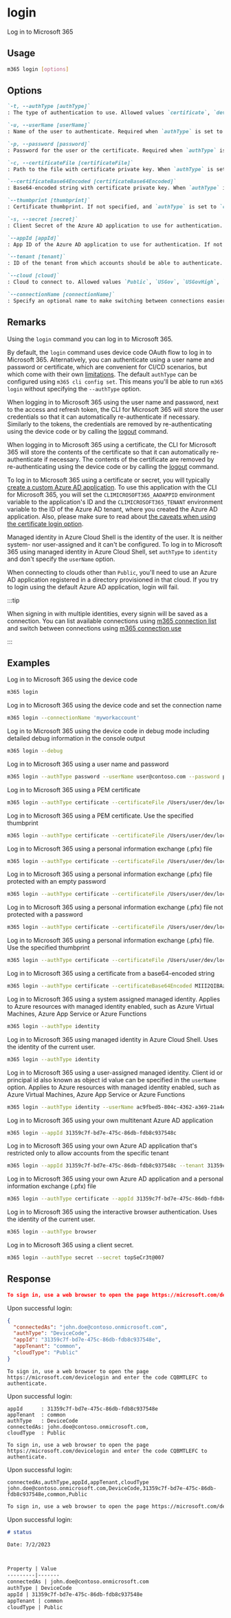 
# login

Log in to Microsoft 365

## Usage

```sh
m365 login [options]
```

## Options

```md definition-list
`-t, --authType [authType]`
: The type of authentication to use. Allowed values `certificate`, `deviceCode`, `password`, `identity`, `browser`, `secret`. Default `deviceCode`

`-u, --userName [userName]`
: Name of the user to authenticate. Required when `authType` is set to `password`

`-p, --password [password]`
: Password for the user or the certificate. Required when `authType` is set to `password`, or when `authType` is set to `certificate` and the provided certificate requires a password to open

`-c, --certificateFile [certificateFile]`
: Path to the file with certificate private key. When `authType` is set to `certificate`, specify either `certificateFile` or `certificateBase64Encoded`

`--certificateBase64Encoded [certificateBase64Encoded]`
: Base64-encoded string with certificate private key. When `authType` is set to `certificate`, specify either `certificateFile` or `certificateBase64Encoded`

`--thumbprint [thumbprint]`
: Certificate thumbprint. If not specified, and `authType` is set to `certificate`, it will be automatically calculated based on the specified certificate

`-s, --secret [secret]`
: Client Secret of the Azure AD application to use for authentication. Required when `authType` is set to `secret`.

`--appId [appId]`
: App ID of the Azure AD application to use for authentication. If not specified, use the app specified in the `CLIMICROSOFT365_AADAPPID` environment variable. If the environment variable is not defined, use the multitenant PnP Management Shell app

`--tenant [tenant]`
: ID of the tenant from which accounts should be able to authenticate. Use `common` or `organization` if the app is multitenant. If not specified, use the tenant specified in the `CLIMICROSOFT365_TENANT` environment variable. If the environment variable is not defined, use `common` as the tenant identifier

`--cloud [cloud]`
: Cloud to connect to. Allowed values `Public`, `USGov`, `USGovHigh`, `USGovDoD` and `China`. Default `Public`

`--connectionName [connectionName]`
: Specify an optional name to make switching between connections easier.
```

<Global />

## Remarks

Using the `login` command you can log in to Microsoft 365.

By default, the `login` command uses device code OAuth flow to log in to Microsoft 365. Alternatively, you can authenticate using a user name and password or certificate, which are convenient for CI/CD scenarios, but which come with their own [limitations](../user-guide/connecting-microsoft-365.mdx). The default `authType` can be configured using `m365 cli config set`. This means you'll be able to run `m365 login` without specifying the `--authType` option.

When logging in to Microsoft 365 using the user name and password, next to the access and refresh token, the CLI for Microsoft 365 will store the user credentials so that it can automatically re-authenticate if necessary. Similarly to the tokens, the credentials are removed by re-authenticating using the device code or by calling the [logout](logout.mdx) command.

When logging in to Microsoft 365 using a certificate, the CLI for Microsoft 365 will store the contents of the certificate so that it can automatically re-authenticate if necessary. The contents of the certificate are removed by re-authenticating using the device code or by calling the [logout](logout.mdx) command.  

To log in to Microsoft 365 using a certificate or secret, you will typically [create a custom Azure AD application](../user-guide/using-own-identity.mdx). To use this application with the CLI for Microsoft 365, you will set the `CLIMICROSOFT365_AADAPPID` environment variable to the application's ID and the `CLIMICROSOFT365_TENANT` environment variable to the ID of the Azure AD tenant, where you created the Azure AD application. Also, please make sure to read about [the caveats when using the certificate login option](../user-guide/cli-certificate-caveats.mdx).

Managed identity in Azure Cloud Shell is the identity of the user. It is neither system- nor user-assigned and it can't be configured. To log in to Microsoft 365 using managed identity in Azure Cloud Shell, set `authType` to `identity` and don't specify the `userName` option.

When connecting to clouds other than `Public`, you'll need to use an Azure AD application registered in a directory provisioned in that cloud. If you try to login using the default Azure AD application, login will fail.

:::tip

When signing in with multiple identities, every signin will be saved as a connection. You can list available connections using [m365 connection list](./connection/connection-list.mdx) and switch between connections using [m365 connection use](./connection/connection-use.mdx) 

:::

## Examples

Log in to Microsoft 365 using the device code

```sh
m365 login
```

Log in to Microsoft 365 using the device code and set the connection name

```sh
m365 login --connectionName 'myworkaccount'
```

Log in to Microsoft 365 using the device code in debug mode including detailed debug information in the console output

```sh
m365 login --debug
```

Log in to Microsoft 365 using a user name and password

```sh
m365 login --authType password --userName user@contoso.com --password pass@word1
```

Log in to Microsoft 365 using a PEM certificate

```sh
m365 login --authType certificate --certificateFile /Users/user/dev/localhost.pem
```

Log in to Microsoft 365 using a PEM certificate. Use the specified thumbprint

```sh
m365 login --authType certificate --certificateFile /Users/user/dev/localhost.pem  --thumbprint 47C4885736C624E90491F32B98855AA8A7562AF1
```

Log in to Microsoft 365 using a personal information exchange (.pfx) file

```sh
m365 login --authType certificate --certificateFile /Users/user/dev/localhost.pfx --password 'pass@word1'
```

Log in to Microsoft 365 using a personal information exchange (.pfx) file protected with an empty password

```sh
m365 login --authType certificate --certificateFile /Users/user/dev/localhost.pfx --password
```

Log in to Microsoft 365 using a personal information exchange (.pfx) file not protected with a password

```sh
m365 login --authType certificate --certificateFile /Users/user/dev/localhost.pfx
```

Log in to Microsoft 365 using a personal information exchange (.pfx) file. Use the specified thumbprint

```sh
m365 login --authType certificate --certificateFile /Users/user/dev/localhost.pfx --thumbprint 47C4885736C624E90491F32B98855AA8A7562AF1 --password 'pass@word1'
```

Log in to Microsoft 365 using a certificate from a base64-encoded string

```sh
m365 login --authType certificate --certificateBase64Encoded MIII2QIBAzCCCJ8GCSqGSIb3DQEHAaCCCJAEg...eX1N5AgIIAA== --thumbprint D0C9B442DE249F55D10CDA1A2418952DC7D407A3
```

Log in to Microsoft 365 using a system assigned managed identity. Applies to Azure resources with managed identity enabled,
such as Azure Virtual Machines, Azure App Service or Azure Functions

```sh
m365 login --authType identity
```

Log in to Microsoft 365 using managed identity in Azure Cloud Shell. Uses the identity of the current user.

```sh
m365 login --authType identity
```

Log in to Microsoft 365 using a user-assigned managed identity. Client id or principal id also known as object id value can be specified in the `userName` option. Applies to Azure resources with managed identity enabled, such as Azure Virtual Machines, Azure App Service or Azure Functions

```sh
m365 login --authType identity --userName ac9fbed5-804c-4362-a369-21a4ec51109e
```

Log in to Microsoft 365 using your own multitenant Azure AD application

```sh
m365 login --appId 31359c7f-bd7e-475c-86db-fdb8c937548c
```

Log in to Microsoft 365 using your own Azure AD application that's restricted only to allow accounts from the specific tenant

```sh
m365 login --appId 31359c7f-bd7e-475c-86db-fdb8c937548c --tenant 31359c7f-bd7e-475c-86db-fdb8c937548a
```

Log in to Microsoft 365 using your own Azure AD application and a personal information exchange (.pfx) file

```sh
m365 login --authType certificate --appId 31359c7f-bd7e-475c-86db-fdb8c937548c --tenant 31359c7f-bd7e-475c-86db-fdb8c937548a --certificateFile /Users/user/dev/localhost.pfx --password 'pass@word1'
```

Log in to Microsoft 365 using the interactive browser authentication. Uses the identity of the current user.

```sh
m365 login --authType browser
```

Log in to Microsoft 365 using a client secret.

```sh
m365 login --authType secret --secret topSeCr3t@007
```

## Response

<Tabs>
  <TabItem value="JSON">

  ```json
  To sign in, use a web browser to open the page https://microsoft.com/devicelogin and enter the code CQBMTLEFC to authenticate.
  ```
  Upon successful login:
  ```json
  {
    "connectedAs": "john.doe@contoso.onmicrosoft.com",
    "authType": "DeviceCode",
    "appId": "31359c7f-bd7e-475c-86db-fdb8c937548e",
    "appTenant": "common",
    "cloudType": "Public"
  }
  ```

  </TabItem>
  <TabItem value="Text">

  ```text
  To sign in, use a web browser to open the page https://microsoft.com/devicelogin and enter the code CQBMTLEFC to authenticate.
  ```
  Upon successful login:
  ```text
  appId      : 31359c7f-bd7e-475c-86db-fdb8c937548e
  appTenant  : common
  authType   : DeviceCode
  connectedAs: john.doe@contoso.onmicrosoft.com,
  cloudType  : Public
  ```

  </TabItem>
  <TabItem value="CSV">

  ```csv
  To sign in, use a web browser to open the page https://microsoft.com/devicelogin and enter the code CQBMTLEFC to authenticate.
  ```
  Upon successful login:
  ```csv
  connectedAs,authType,appId,appTenant,cloudType
  john.doe@contoso.onmicrosoft.com,DeviceCode,31359c7f-bd7e-475c-86db-fdb8c937548e,common,Public
  ```

  </TabItem>
  <TabItem value="Markdown">

  ```md
  To sign in, use a web browser to open the page https://microsoft.com/devicelogin and enter the code CQBMTLEFC to authenticate.
  ```
  Upon successful login:
  ```md
  # status

  Date: 7/2/2023



  Property | Value
  ---------|-------
  connectedAs | john.doe@contoso.onmicrosoft.com
  authType | DeviceCode
  appId | 31359c7f-bd7e-475c-86db-fdb8c937548e
  appTenant | common
  cloudType | Public
  ```

  </TabItem>
</Tabs>

